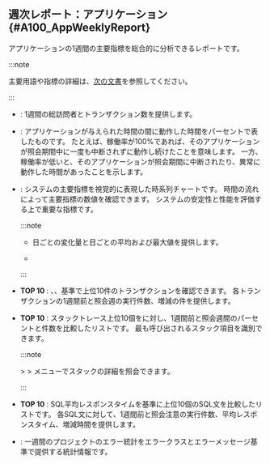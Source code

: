 
## 週次レポート：アプリケーション {#A100_AppWeeklyReport}

アプリケーションの1週間の主要指標を総合的に分析できるレポートです。

:::note

主要用語や指標の詳細は、[次の文書](#metricdesc)を参照してください。

:::

- <Cmdname sid="overview" className="b600" report />: 1週間の総訪問者とトランザクション数を提供します。

- <Cmdname sid="operating_rate" className="b600" report/>: アプリケーションが与えられた時間の間に動作した時間をパーセントで表したものです。 たとえば、稼働率が100%であれば、そのアプリケーションが照会期間中に一度も中断されずに動作し続けたことを意味します。 一方、稼働率が低いと、そのアプリケーションが照会期間に中断されたり、異常に動作した時間があったことを示します。

- <Cmdname sid="performance_trend_chart" className="b600" report/>: システムの主要指標を視覚的に表現した時系列チャートです。 時間の流れによって主要指標の数値を確認できます。 システムの安定性と性能を評価する上で重要な指標です。

  :::note

  - 日ごとの変化量と日ごとの平均および最大値を提供します。

  - <Csvdownload />

  :::

- <Cmdname sid="transaction" className="b600" report/> **TOP 10** <Cmdname sid="comparison" className="b600" report/>: <Cmdname sid="txcount" className="b600" report/>、<Cmdname sid="error_cnt" className="b600" report/>、<Cmdname sid="res_time_avg" className="b600" report/>基準で上位10件のトランザクションを確認できます。 各トランザクションの1週間前と照会週の実行件数、増減の件を提供します。

- <Cmdname sid="top_stack" className="b600" report/> **TOP 10** <Cmdname sid="comparison" className="b600" report/>: スタックトレース上位10個をに対し、1週間前と照会週間のパーセントと件数を比較したリストです。 最も呼び出されるスタック項目を識別できます。

  :::note

  <Cmdname sid="side_analysis" className="uitext" /> &gt; <Cmdname sid="side_stack" className="uitext" /> &gt; <Cmdname sid="topstack" className="uitext" />メニューでスタックの詳細を照会できます。

  :::

- <Cmdname sid="sql_res_time" className="b600" report/> **TOP 10** <Cmdname sid="comparison" className="b600" report/> <Cmdname sid="sql_res_time_support" className="b600" report/>: SQL平均レスポンスタイムを基準に上位10個のSQL文を比較したリストです。 各SQL文に対して、1週間前と照会注意の実行件数、平均レスポンスタイム、増減時間を提供します。

- <Cmdname sid="errors_in_project2" className="b600" report/>: 一週間のプロジェクトのエラー統計をエラークラスとエラーメッセージ基準で提供する統計情報です。
